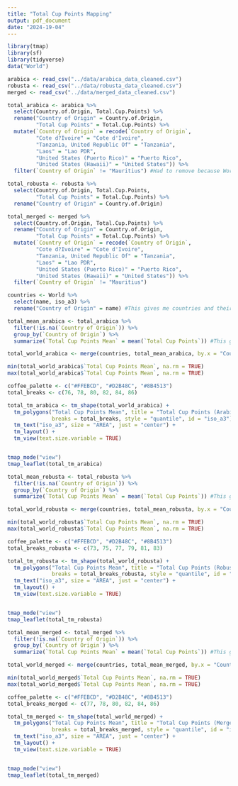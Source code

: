 ```yaml
---
title: "Total Cup Points Mapping"
output: pdf_document
date: "2024-19-04"
---
```


```r
library(tmap)
library(sf)
library(tidyverse)
data("World")

arabica <- read_csv("../data/arabica_data_cleaned.csv")
robusta <- read_csv("../data/robusta_data_cleaned.csv")
merged <- read_csv("../data/merged_data_cleaned.csv")

total_arabica <- arabica %>%
  select(Country.of.Origin, Total.Cup.Points) %>%
  rename("Country of Origin" = Country.of.Origin,
         "Total Cup Points" = Total.Cup.Points) %>%
  mutate(`Country of Origin` = recode(`Country of Origin`,
         "Cote d?Ivoire" = "Cote d'Ivoire",
         "Tanzania, United Republic Of" = "Tanzania",
         "Laos" = "Lao PDR",
         "United States (Puerto Rico)" = "Puerto Rico",
         "United States (Hawaii)" = "United States")) %>% 
  filter(`Country of Origin` != "Mauritius") #Had to remove because World data for some reason doesnt have this country?

total_robusta <- robusta %>%
  select(Country.of.Origin, Total.Cup.Points,
         "Total Cup Points" = Total.Cup.Points) %>%
  rename("Country of Origin" = Country.of.Origin)

total_merged <- merged %>%
  select(Country.of.Origin, Total.Cup.Points) %>%
  rename("Country of Origin" = Country.of.Origin,
         "Total Cup Points" = Total.Cup.Points) %>%
  mutate(`Country of Origin` = recode(`Country of Origin`,
         "Cote d?Ivoire" = "Cote d'Ivoire",
         "Tanzania, United Republic Of" = "Tanzania",
         "Laos" = "Lao PDR",
         "United States (Puerto Rico)" = "Puerto Rico",
         "United States (Hawaii)" = "United States")) %>% 
  filter(`Country of Origin` != "Mauritius") 
```

```r
countries <- World %>%
  select(name, iso_a3) %>%
  rename("Country of Origin" = name) #This gives me countries and their locations on the world map

total_mean_arabica <- total_arabica %>%
  filter(!is.na(`Country of Origin`)) %>% 
  group_by(`Country of Origin`) %>%
  summarize(`Total Cup Points Mean` = mean(`Total Cup Points`)) #This gives me mean values for each country's total cup points reviews

total_world_arabica <- merge(countries, total_mean_arabica, by.x = "Country of Origin", by.y = "Country of Origin", all.x = TRUE) #This merges the mean values with countries so I can map them
```

```r
min(total_world_arabica$`Total Cup Points Mean`, na.rm = TRUE)
max(total_world_arabica$`Total Cup Points Mean`, na.rm = TRUE)

coffee_palette <- c("#FFEBCD", "#D2B48C", "#8B4513")
total_breaks <- c(76, 78, 80, 82, 84, 86)

total_tm_arabica <- tm_shape(total_world_arabica) +
  tm_polygons("Total Cup Points Mean", title = "Total Cup Points (Arabica)", palette = coffee_palette, 
              breaks = total_breaks, style = "quantile", id = "iso_a3") +
  tm_text("iso_a3", size = "AREA", just = "center") +
  tm_layout() +
  tm_view(text.size.variable = TRUE)


tmap_mode("view")
tmap_leaflet(total_tm_arabica)
```

```r
total_mean_robusta <- total_robusta %>%
  filter(!is.na(`Country of Origin`)) %>% 
  group_by(`Country of Origin`) %>%
  summarize(`Total Cup Points Mean` = mean(`Total Cup Points`)) #This gives me mean values for each country's total cup points reviews

total_world_robusta <- merge(countries, total_mean_robusta, by.x = "Country of Origin", by.y = "Country of Origin", all.x = TRUE) #This merges the mean values with countries so I can map them
```

```r
min(total_world_robusta$`Total Cup Points Mean`, na.rm = TRUE)
max(total_world_robusta$`Total Cup Points Mean`, na.rm = TRUE)

coffee_palette <- c("#FFEBCD", "#D2B48C", "#8B4513")
total_breaks_robusta <- c(73, 75, 77, 79, 81, 83)

total_tm_robusta <- tm_shape(total_world_robusta) +
  tm_polygons("Total Cup Points Mean", title = "Total Cup Points (Robusta)", palette = coffee_palette, 
              breaks = total_breaks_robusta, style = "quantile", id = "iso_a3") +
  tm_text("iso_a3", size = "AREA", just = "center") +
  tm_layout() +
  tm_view(text.size.variable = TRUE)


tmap_mode("view")
tmap_leaflet(total_tm_robusta)
```

```r
total_mean_merged <- total_merged %>%
  filter(!is.na(`Country of Origin`)) %>% 
  group_by(`Country of Origin`) %>%
  summarize(`Total Cup Points Mean` = mean(`Total Cup Points`)) #This gives me mean values for each country's total cup points reviews

total_world_merged <- merge(countries, total_mean_merged, by.x = "Country of Origin", by.y = "Country of Origin", all.x = TRUE) #This merges the mean values with countries so I can map them
```

```r
min(total_world_merged$`Total Cup Points Mean`, na.rm = TRUE)
max(total_world_merged$`Total Cup Points Mean`, na.rm = TRUE)

coffee_palette <- c("#FFEBCD", "#D2B48C", "#8B4513")
total_breaks_merged <- c(77, 78, 80, 82, 84, 86)

total_tm_merged <- tm_shape(total_world_merged) +
  tm_polygons("Total Cup Points Mean", title = "Total Cup Points (Merged)", palette = coffee_palette, 
              breaks = total_breaks_merged, style = "quantile", id = "iso_a3") +
  tm_text("iso_a3", size = "AREA", just = "center") +
  tm_layout() +
  tm_view(text.size.variable = TRUE)


tmap_mode("view")
tmap_leaflet(total_tm_merged)
```